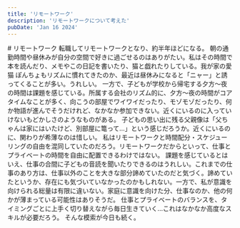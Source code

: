 ```yaml
---
title: 'リモートワーク'
description: 'リモートワークについて考えた'
pubDate: 'Jan 16 2024'
---
```



<VBlock column="auto">
# リモートワーク
転職してリモートワークとなり、約半年ほどになる。  
朝の通勤時間や昼休みが自分の空間で好きに過ごせるのはありがたい。私はその時間で本を読んだり、メモやこの日記を書いたり、猫と戯れたりしている。我が家の愛猫 ぽんちょもリズムに慣れてきたのか、最近は昼休みになると「ニャー」と誘ってくることが多い。うれしい。  
一方で、子どもが学校から帰宅する夕方〜夜の時間は課題を感じている。所属する会社のリズム的に、夕方〜夜の時間がコアタイムなことが多く、向こうの部屋でワイワイだったり、モゾモゾだったり、何か物語が進んでそうだけれど、なかなか参加できない。近くにいるのに入っていけないもどかしさのようなものがある。  
子どもの思い出に残る父親像は「父ちゃんは家にはいたけど、別部屋に篭って…」という感じだろうか。近くにいるのに、関わりが希薄なのは惜しい。  
私はリモートワークと時間配分・スケジューリングの自由を混同していたのだろう。リモートワークだからといって、仕事とプライベートの時間を自由に配置できるわけではない。  
課題を感じているとはいえ、仕事の合間に子どもの音読を聞いたりできるのはうれしい。これまでの仕事のあり方は、仕事以外のことを大きな部分諦めていたのだと気づく。諦めていたというか、存在にも気づいていなかったのかもしれない。一方で、私が意識を向けられる総量は有限に違いない。家庭に意識を向けた分、仕事なのか、他の何かが薄まっている可能性はありそうだ。  
仕事とプライベートのバランスを、タイミングごとに上手く切り替えながら毎日生きていく…これはなかなか高度なスキルが必要だろう。  
そんな模索が今日も続く。
</VBlock>